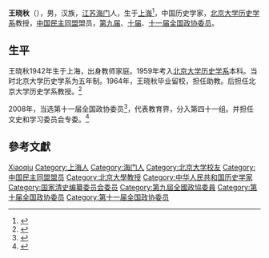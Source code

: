 '''王晓秋'''（{{bd|1942年|8月|}}），男，汉族，[[江苏|江苏]][[海门|海门]]人，生于[[上海|上海]]<ref>{{cite web|title=王晓秋|url=http://www.iqh.net.cn/info.asp?column_id=9413|website=中国人民大学清史研究所|accessdate=2016-09-27|archive-date=2017-03-05|archive-url=https://web.archive.org/web/20170305004924/http://www.iqh.net.cn/info.asp?column_id=9413|dead-url=no}}</ref>，中国历史学家，[[北京大学历史学系|北京大学历史学系]]教授，[[中国民主同盟|中国民主同盟]]盟员，[[第九届全国政协委员|第九届]]、[[第十届全国政协委员|十届]]、[[第十一届全国政协委员|十一届全国政协委员]]。

== 生平 ==
王晓秋1942年生于上海，出身教师家庭。1959年考入[[北京大学历史学系|北京大学历史学系]]本科。当时北京大学历史学系为五年制。1964年，王晓秋毕业留校，担任助教。后担任北京大学历史学系教授。<ref>{{cite web|title=王晓秋：史学家的师者情怀|url=http://www.iqh.net.cn/info.asp?column_id=9894|website=中国人民大学清史研究所|accessdate=2016-09-27|archive-date=2016-12-19|archive-url=https://web.archive.org/web/20161219134931/http://iqh.net.cn/info.asp?column_id=9894|dead-url=no}}</ref>

2008年，当选第十一届全国政协委员<ref>{{cite news|title=第十一届全国政协委员名单|url=http://www.indaa.com.cn/zt/2009qglh/zxzs/200903/t20090303_127573.html|accessdate=2013-04-09|newspaper=新华社北京1月25日电 中国人民政治协商会议第十一届全国委员会委员名单(共2237人，2008年1月25日政协第十届全国委员会常务委员会第二十次会议通过)|date=2008-01-25|deadurl=yes|archiveurl=https://web.archive.org/web/20130928014403/http://www.indaa.com.cn/zt/2009qglh/zxzs/200903/t20090303_127573.html|archivedate=2013-09-28}}</ref>，代表教育界，分入第四十一组。并担任文史和学习委员会专委。<ref>{{cite news|title=全国政协信息-王晓秋|url=http://www.cppcc.gov.cn/CMS/wylibary/showJcwyxtInfoWylibary.action?tabJcwyxt.guid=11W0013740&wytype=wjwy|accessdate=2013-04-11|newspaper=全国政协委员会|archive-date=2016-03-04|archive-url=https://web.archive.org/web/20160304212610/http://www.cppcc.gov.cn/CMS/wylibary/showJcwyxtInfoWylibary.action?tabJcwyxt.guid=11W0013740&wytype=wjwy|dead-url=no}}</ref>

== 參考文獻 ==
{{reflist}}

{{国家清史编纂委员会}}

{{Authority control}}

{{DEFAULTSORT:Wang王}}
[[Category:王姓|Xiaoqiu]]
[[Category:上海人|Category:上海人]]
[[Category:海门人|Category:海门人]]
[[Category:北京大学校友|Category:北京大学校友]]
[[Category:中国民主同盟盟员|Category:中国民主同盟盟员]]
[[Category:北京大學教授|Category:北京大學教授]]
[[Category:中华人民共和国历史学家|Category:中华人民共和国历史学家]]
[[Category:国家清史编纂委员会委员|Category:国家清史编纂委员会委员]]
[[Category:第九屆全國政協委員|Category:第九屆全國政協委員]]
[[Category:第十届全国政协委员|Category:第十届全国政协委员]]
[[Category:第十一届全国政协委员|Category:第十一届全国政协委员]]


{{中国政治人物小作品}}